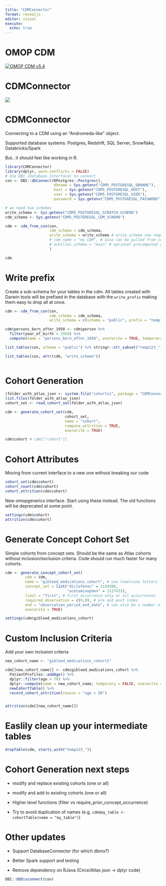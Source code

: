 ```yaml
---
title: "CDMConnector"
format: revealjs
editor: visual
execute:
  echo: true
---
```


## 

# OMOP CDM

[![OMOP CDM v5.4](https://ohdsi.github.io/CommonDataModel/images/cdm54.png)](https://ohdsi.github.io/CommonDataModel/)

## 

# CDMConnector

![](images/cdmconnector-hex.png)

# CDMConnector

Connecting to a CDM using an "Andromeda-like" object.

Supported database systems: Postgres, Redshift, SQL Server, Snowflake, Databricks/Spark

But.. it should feel like working in R.

```r
library(CDMConnector)
library(dplyr, warn.conflicts = FALSE)
# Use DBI (Database Interface) to connect
con <- DBI::dbConnect(RPostgres::Postgres(),
                      dbname = Sys.getenv("CDM5_POSTGRESQL_DBNAME"),
                      host = Sys.getenv("CDM5_POSTGRESQL_HOST"),
                      user = Sys.getenv("CDM5_POSTGRESQL_USER"),
                      password = Sys.getenv("CDM5_POSTGRESQL_PASSWORD"))

# we need two schemas
write_schema <- Sys.getenv("CDM5_POSTGRESQL_SCRATCH_SCHEMA")
cdm_schema <- Sys.getenv("CDM5_POSTGRESQL_CDM_SCHEMA")

cdm <- cdm_from_con(con, 
                    cdm_schema = cdm_schema, 
                    write_schema = write_schema # write_schema now required
                    # cdm_name = "my CDM", # also can be pulled from cdm_source_name,
                    # achilles_schema = "main" # optional precomputed concept counts.
                    )

cdm
```

# Write prefix

Create a sub-schema for your tables in the cdm. All tables created with Darwin tools will be prefixed in the database with the `write_prefix` making them easy to drop all at once.

```r

cdm <- cdm_from_con(con, 
                    cdm_schema = cdm_schema, 
                    write_schema = c(schema = "public", prefix = "temp123_"))

cdm$persons_born_after_1950 <- cdm$person %>% 
  filter(year_of_birth > 1950) %>% 
  compute(name = "persons_born_after_1950", overwrite = TRUE, temporary = FALSE)

list_tables(con, schema = "public") %>% stringr::str_subset("temp123_")

list_tables(con, attr(cdm, "write_schema"))
  

```

# Cohort Generation

```r

(folder_with_atlas_json <- system.file("cohorts1", package = "CDMConnector"))
list.files(folder_with_atlas_json)
cohort_set <- read_cohort_set(folder_with_atlas_json)

cdm <- generate_cohort_set(cdm,
                           cohort_set,
                           name = "cohort",
                           compute_attrition = TRUE,
                           overwrite = TRUE)

cdm$cohort # cdm[["cohort"]]
```

# Cohort Attributes

Moving from current interface to a new one without breaking our code

```r
cohort_set(cdm$cohort)
cohort_count(cdm$cohort)
cohort_attrition(cdm$cohort)

```

New omopgenerics interface. Start using these instead. The old functions will be deprecated at some point.

```r
settings(cdm$cohort)
attrition(cdm$cohort)

```

# Generate Concept Cohort Set

Simple cohorts from concept sets. Should be the same as Atlas cohorts without inclusion/exclusion criteria. Code should run much faster for many cohorts.

```r

cdm <- generate_concept_cohort_set(
         cdm = cdm,
         name = "gibleed_medications_cohort", # use lowercase letters for names
         concept_set = list("diclofenac" = 1124300,
                            "acetaminophen" = 1127433),
         limit = "first", # first occurrence only or all occurrences
         required_observation = c(0,0), # pre and post index
         end = "observation_period_end_date", # can also be a number of days post index
         overwrite = TRUE)

settings(cdm$gibleed_medications_cohort)

```

# Custom Inclusion Criteria 

Add your own inclusion criteria

```r

new_cohort_name <- "gibleed_medications_cohort2"

cdm[[new_cohort_name]] <- cdm$gibleed_medications_cohort %>% 
  PatientProfiles::addAge() %>% 
  dplyr::filter(age > 70) %>% 
  dplyr::compute(name = new_cohort_name, temporary = FALSE, overwrite = TRUE) %>%
  newCohortTable() %>% 
  record_cohort_attrition(reason = "age > 50")


attrition(cdm[[new_cohort_name]])


```

# 

# Easlily clean up your intermediate tables

```r
dropTable(cdm, starts_with("temp123_"))
```

# Cohort Generation next steps

-   modify and replace existing cohorts (one or all)

-   modify and add to existing cohorts (one or all)

-   Higher level functions (filter vs require_prior_concept_occurrence)

-   Try to avoid duplication of names (e.g. `cdm$my_table <- cohortTable(name = "my_table")`)

# Other updates

-   Support DatabaseConnector (for which dbms?)

-   Better Spark support and testing

-   Remove dependency on RJava (Circe/Atlas json -\> dplyr code)

```r
DBI::dbDisconnect(con)

```
